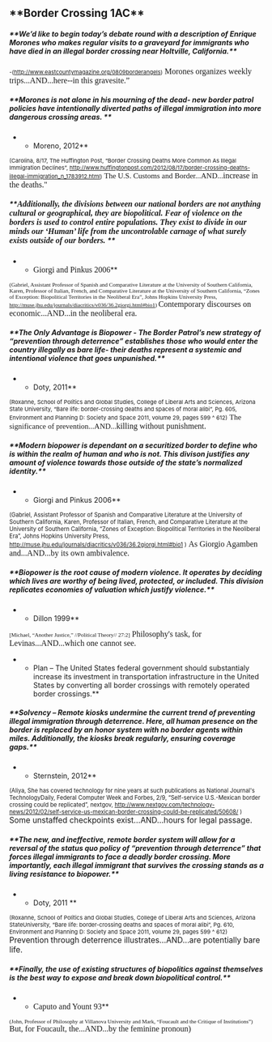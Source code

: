 ==**Border Crossing 1AC**== 

=====**We’d like to begin today’s debate round with a description of Enrique Morones who makes regular visits to a graveyard for immigrants who have died in an illegal border crossing near Holtville, California.**===== 
<span style="font-size: 11px;">-([[http://www.eastcountymagazine.org/0809borderangels]])</span>
<span style="font-family: 'Times','serif'; font-size: 16px;">Morones organizes weekly trips...AND...here--in this gravesite.”</span>


=====**<span style="text-decoration: none;">Morones is not alone in his mourning of the dead- new border patrol policies have intentionally diverted paths of illegal immigration into more dangerous crossing areas. </span>**===== 
**<span style="text-decoration: none;">Moreno, 2012</span>**
<span style="font-size: 11px;">(Carolina, 8/17, The Huffington Post, “Border Crossing Deaths More Common As Illegal Immigration Declines”, [[http://www.huffingtonpost.com/2012/08/17/border-crossing-deaths-illegal-immigration_n_1783912.html]])</span>
<span style="font-family: 'Times','serif'; font-size: 15px;">The U.S. Customs and Border...AND...</span><span style="font-family: 'Times','serif'; font-size: 16px;">increase in the deaths."</span>


=====**<span style="font-family: 'Times','serif'; font-size: 16px;">Additionally, the divisions between our national borders are not anything cultural or geographical, they are biopolitical. Fear of violence on the borders is used to control entire populations. They exist to divide in our minds our ‘Human’ life from the uncontrolable carnage of what surely exists outside of our borders. </span>**===== 
**<span style="font-family: 'Times','serif'; font-size: 16px;">Giorgi and Pinkus 2006</span>**
<span style="font-family: 'Times','serif'; font-size: 11px;">(Gabriel, Assistant Professor of Spanish and Comparative Literature at the University of Southern California, Karen, Professor of Italian, French, and Comparative Literature at the University of Southern California, “Zones of Exception: Biopolitical Territories in the Neoliberal Era”, Johns Hopkins University Press, [[http://muse.jhu.edu/journals/diacritics/v036/36.2giorgi.html#bio1|http://muse.jhu.edu/journals/diacritics/v036/36.2giorgi.html#bio1]]) </span>
<span style="font-family: 'Times','serif'; font-size: 16px;">Contemporary discourses on economic...AND...in the neoliberal era.</span>


=====**The Only Advantage is Biopower - The Border Patrol’s new strategy of “prevention through deterrence” establishes those who would enter the country illegally as bare life- their deaths represent a systemic and intentional violence that goes unpunished.**===== 
**<span style="text-decoration: none;">Doty, 2011</span>**
<span style="font-size: 11px;">(Roxanne, School of Politics and Global Studies, College of Liberal Arts and Sciences, Arizona State University, “Bare life: border-crossing deaths and spaces of moral alibi”, Pg. 605, Environment and Planning D: Society and Space 2011, volume 29, pages 599 ^ 612)</span>
<span style="font-family: 'Times','serif'; font-size: 15px;">The significance of prevention...AND...</span><span style="font-family: 'Times','serif'; font-size: 16px;">killing without punishment.</span>


=====**<span style="text-decoration: none;">Modern biopower is dependant on a securitized border to define who is within the realm of human and who is not. This divison justifies any amount of violence towards those outside of the state’s normalized identity.</span>**===== 
**Giorgi and Pinkus 2006**
<span style="font-size: 80%;">(Gabriel, Assistant Professor of Spanish and Comparative Literature at the University of Southern California, Karen, Professor of Italian, French, and Comparative Literature at the University of Southern California, “Zones of Exception: Biopolitical Territories in the Neoliberal Era”, Johns Hopkins University Press, [[http://muse.jhu.edu/journals/diacritics/v036/36.2giorgi.html#bio1|http://muse.jhu.edu/journals/diacritics/v036/36.2giorgi.html#bio1]] )</span>
<span style="font-family: 'Times','serif'; font-size: 16px;">As Giorgio Agamben and...AND...by its own ambivalence.</span>



=====**Biopower is the root cause of modern violence. It operates by deciding which lives are worthy of being lived, protected, or included. This division replicates economies of valuation which justify violence.**===== 
**Dillon 1999**
<span style="font-family: 'Times','serif'; font-size: 11px;">[Michael, “Another Justice,” //Political Theory// 27:2]</span>
<span style="font-family: 'Times','serif'; font-size: 16px;">Philosophy's task, for Levinas...AND...which one cannot see.</span>



**Plan – The United States federal government should substantialy increase its investment in transportation infrastructure in the United States by converting all border crossings with remotely operated border crossings.**



=====**Solvency – Remote kiosks undermine the current trend of preventing illegal immigration through deterrence. Here, all human presence on the border is replaced by an honor system with no border agents within miles. Additionally, the kiosks break regularly, ensuring coverage gaps.**===== 
**Sternstein, 2012**
<span style="font-size: 80%;">(Aliya, She has covered technology for nine years at such publications as National Journal's TechnologyDaily, Federal Computer Week and Forbes, 2/9, “Self-service U.S.-Mexican border crossing could be replicated”, nextgov, [[http://www.nextgov.com/technology-news/2012/02/self-service-us-mexican-border-crossing-could-be-replicated/50608/]] )</span>
<span style="font-size: 110%;">Some unstaffed checkpoints exist...AND...hours for legal passage.</span>



=====**The new, and ineffective, remote border system will allow for a reversal of the status quo policy of “prevention through deterrence” that forces illegal immigrants to face a deadly border crossing. More importantly, each illegal immigrant that survives the crossing stands as a living resistance to biopower.**===== 
**<span style="text-decoration: none;">Doty, 2011 </span>**
<span style="font-size: 11px;">(Roxanne, School of Politics and Global Studies, College of Liberal Arts and Sciences, Arizona StateUniversity, “Bare life: border-crossing deaths and spaces of moral alibi”, Pg. 610, Environment and Planning D: Society and Space 2011, volume 29, pages 599 ^ 612)</span>
<span style="font-size: 110%;">Prevention through deterrence illustrates...AND...are potentially bare life.</span>



=====**Finally, the use of existing structures of biopolitics against themselves is the best way to expose and break down biopolitical control.**===== 
**<span style="font-family: 'Times','serif'; font-size: 16px;">Caputo and Yount 93</span>**
<span style="font-family: 'Times','serif'; font-size: 11px;">(John, Professor of Philosophy at Villanova University and Mark, “Foucault and the Critique of Institutions”)</span>
<span style="font-family: 'Times','serif'; font-size: 16px;">But, for Foucault, the...AND...by the feminine pronoun)</span>